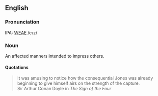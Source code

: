 ==English==
===Pronunciation===
IPA: [[WEAE]] /eɹz/

===Noun===
An affected manners intended to impress others.

====Quotations====
<blockquote>
It was amusing to notice how the consequential Jones was already beginning to give himself airs on the strength of the capture.  <BR>
Sir Arthur Conan Doyle in ''The Sign of the Four''
</blockquote>